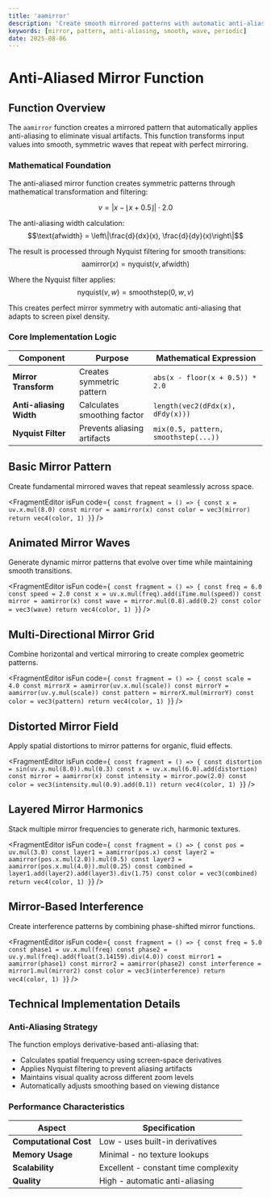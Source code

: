 ```yaml
---
title: 'aamirror'
description: 'Create smooth mirrored patterns with automatic anti-aliasing for high-quality visual effects'
keywords: [mirror, pattern, anti-aliasing, smooth, wave, periodic]
date: 2025-08-06
---
```



# Anti-Aliased Mirror Function

## Function Overview

The `aamirror` function creates a mirrored pattern that automatically applies anti-aliasing to eliminate visual artifacts. This function transforms input values into smooth, symmetric waves that repeat with perfect mirroring.

### Mathematical Foundation

The anti-aliased mirror function creates symmetric patterns through mathematical transformation and filtering:

$$v = \left| x - \lfloor x + 0.5 \rfloor \right| \cdot 2.0$$

The anti-aliasing width calculation:
$$\text{afwidth} = \left\|\frac{d}{dx}(x), \frac{d}{dy}(x)\right\|$$

The result is processed through Nyquist filtering for smooth transitions:
$$\text{aamirror}(x) = \text{nyquist}(v, \text{afwidth})$$

Where the Nyquist filter applies:
$$\text{nyquist}(v, w) = \text{smoothstep}(0, w, v)$$

This creates perfect mirror symmetry with automatic anti-aliasing that adapts to screen pixel density.

### Core Implementation Logic

| Component               | Purpose                     | Mathematical Expression              |
| ----------------------- | --------------------------- | ------------------------------------ |
| **Mirror Transform**    | Creates symmetric pattern   | `abs(x - floor(x + 0.5)) * 2.0`      |
| **Anti-aliasing Width** | Calculates smoothing factor | `length(vec2(dFdx(x), dFdy(x)))`     |
| **Nyquist Filter**      | Prevents aliasing artifacts | `mix(0.5, pattern, smoothstep(...))` |

## Basic Mirror Pattern

Create fundamental mirrored waves that repeat seamlessly across space.

<FragmentEditor
        isFun
        code={`
const fragment = () => {
        const x = uv.x.mul(8.0)
        const mirror = aamirror(x)
        const color = vec3(mirror)
        return vec4(color, 1)
}`}
/>

## Animated Mirror Waves

Generate dynamic mirror patterns that evolve over time while maintaining smooth transitions.

<FragmentEditor
        isFun
        code={`
const fragment = () => {
        const freq = 6.0
        const speed = 2.0
        const x = uv.x.mul(freq).add(iTime.mul(speed))
        const mirror = aamirror(x)
        const wave = mirror.mul(0.8).add(0.2)
        const color = vec3(wave)
        return vec4(color, 1)
}`}
/>

## Multi-Directional Mirror Grid

Combine horizontal and vertical mirroring to create complex geometric patterns.

<FragmentEditor
        isFun
        code={`
const fragment = () => {
        const scale = 4.0
        const mirrorX = aamirror(uv.x.mul(scale))
        const mirrorY = aamirror(uv.y.mul(scale))
        const pattern = mirrorX.mul(mirrorY)
        const color = vec3(pattern)
        return vec4(color, 1)
}`}
/>

## Distorted Mirror Field

Apply spatial distortions to mirror patterns for organic, fluid effects.

<FragmentEditor
        isFun
        code={`
const fragment = () => {
        const distortion = sin(uv.y.mul(8.0)).mul(0.3)
        const x = uv.x.mul(6.0).add(distortion)
        const mirror = aamirror(x)
        const intensity = mirror.pow(2.0)
        const color = vec3(intensity.mul(0.9).add(0.1))
        return vec4(color, 1)
}`}
/>

## Layered Mirror Harmonics

Stack multiple mirror frequencies to generate rich, harmonic textures.

<FragmentEditor
        isFun
        code={`
const fragment = () => {
        const pos = uv.mul(3.0)
        const layer1 = aamirror(pos.x)
        const layer2 = aamirror(pos.x.mul(2.0)).mul(0.5)
        const layer3 = aamirror(pos.x.mul(4.0)).mul(0.25)
        const combined = layer1.add(layer2).add(layer3).div(1.75)
        const color = vec3(combined)
        return vec4(color, 1)
}`}
/>

## Mirror-Based Interference

Create interference patterns by combining phase-shifted mirror functions.

<FragmentEditor
        isFun
        code={`
const fragment = () => {
        const freq = 5.0
        const phase1 = uv.x.mul(freq)
        const phase2 = uv.y.mul(freq).add(float(3.14159).div(4.0))
        const mirror1 = aamirror(phase1)
        const mirror2 = aamirror(phase2)
        const interference = mirror1.mul(mirror2)
        const color = vec3(interference)
        return vec4(color, 1)
}`}
/>

## Technical Implementation Details

### Anti-Aliasing Strategy

The function employs derivative-based anti-aliasing that:

- Calculates spatial frequency using screen-space derivatives
- Applies Nyquist filtering to prevent aliasing artifacts
- Maintains visual quality across different zoom levels
- Automatically adjusts smoothing based on viewing distance

### Performance Characteristics

| Aspect                 | Specification                        |
| ---------------------- | ------------------------------------ |
| **Computational Cost** | Low - uses built-in derivatives      |
| **Memory Usage**       | Minimal - no texture lookups         |
| **Scalability**        | Excellent - constant time complexity |
| **Quality**            | High - automatic anti-aliasing       |

